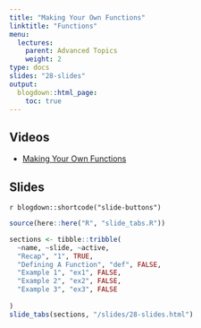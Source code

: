 ```yaml
---
title: "Making Your Own Functions"
linktitle: "Functions"
menu:
  lectures:
    parent: Advanced Topics
    weight: 2
type: docs
slides: "28-slides"
output:
  blogdown::html_page:
    toc: true
---
```


## Videos

- [Making Your Own Functions](https://youtu.be/JCMBVWMYriU)

## Slides

`r blogdown::shortcode("slide-buttons")`

```r

source(here::here("R", "slide_tabs.R"))

sections <- tibble::tribble(
  ~name, ~slide, ~active,
  "Recap", "1", TRUE,
  "Defining A Function", "def", FALSE,
  "Example 1", "ex1", FALSE,
  "Example 2", "ex2", FALSE,
  "Example 3", "ex3", FALSE
  
)
slide_tabs(sections, "/slides/28-slides.html")
```
